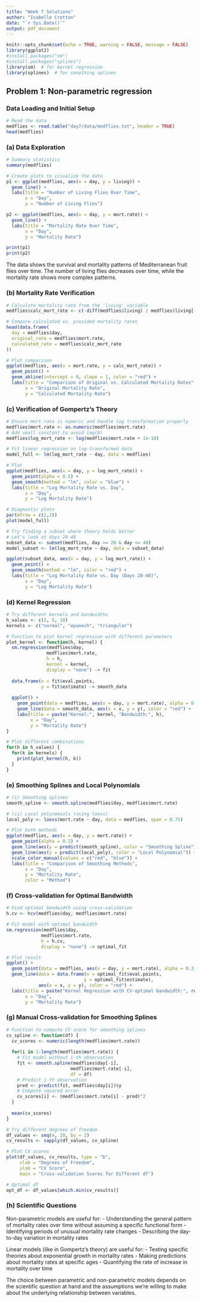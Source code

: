 ```yaml
---
title: "Week 7 Solutions"
author: "Isabelle Cretton"
date: "`r Sys.Date()`"
output: pdf_document
---
```


```r
knitr::opts_chunk$set(echo = TRUE, warning = FALSE, message = FALSE)
library(ggplot2)
#install.packages("sm")
#install.packages("splines")
library(sm)  # for kernel regression
library(splines)  # for smoothing splines
```

## Problem 1: Non-parametric regression

### Data Loading and Initial Setup

```r
# Read the data
medflies <- read.table("day7/data/medflies.txt", header = TRUE)
head(medflies)
```

### (a) Data Exploration

```r
# Summary statistics
summary(medflies)

# Create plots to visualize the data
p1 <- ggplot(medflies, aes(x = day, y = living)) +
  geom_line() +
  labs(title = "Number of Living Flies Over Time",
       x = "Day",
       y = "Number of Living Flies")

p2 <- ggplot(medflies, aes(x = day, y = mort.rate)) +
  geom_line() +
  labs(title = "Mortality Rate Over Time",
       x = "Day",
       y = "Mortality Rate")

print(p1)
print(p2)
```

The data shows the survival and mortality patterns of Mediterranean fruit flies over time. The number of living flies decreases over time, while the mortality rate shows more complex patterns.

### (b) Mortality Rate Verification

```r
# Calculate mortality rate from the 'living' variable
medflies$calc_mort_rate <- c(-diff(medflies$living) / medflies$living[-nrow(medflies)], NA)

# Compare calculated vs. provided mortality rates
head(data.frame(
  day = medflies$day,
  original_rate = medflies$mort.rate,
  calculated_rate = medflies$calc_mort_rate
))

# Plot comparison
ggplot(medflies, aes(x = mort.rate, y = calc_mort_rate)) +
  geom_point() +
  geom_abline(intercept = 0, slope = 1, color = "red") +
  labs(title = "Comparison of Original vs. Calculated Mortality Rates",
       x = "Original Mortality Rate",
       y = "Calculated Mortality Rate")
```

### (c) Verification of Gompertz's Theory

```r
# Ensure mort.rate is numeric and handle log transformation properly
medflies$mort.rate <- as.numeric(medflies$mort.rate)
# Add small constant to avoid log(0)
medflies$log_mort_rate <- log(medflies$mort.rate + 1e-10)

# Fit linear regression on log-transformed data
model_full <- lm(log_mort_rate ~ day, data = medflies)

# Plot
ggplot(medflies, aes(x = day, y = log_mort_rate)) +
  geom_point(alpha = 0.5) +
  geom_smooth(method = "lm", color = "blue") +
  labs(title = "Log Mortality Rate vs. Day",
       x = "Day",
       y = "Log Mortality Rate")

# Diagnostic plots
par(mfrow = c(2,2))
plot(model_full)

# Try finding a subset where theory holds better
# Let's look at days 20-40
subset_data <- subset(medflies, day >= 20 & day <= 40)
model_subset <- lm(log_mort_rate ~ day, data = subset_data)

ggplot(subset_data, aes(x = day, y = log_mort_rate)) +
  geom_point() +
  geom_smooth(method = "lm", color = "red") +
  labs(title = "Log Mortality Rate vs. Day (Days 20-40)",
       x = "Day",
       y = "Log Mortality Rate")
```

### (d) Kernel Regression

```r
# Try different kernels and bandwidths
h_values <- c(2, 5, 10)
kernels <- c("normal", "epanech", "triangular")

# Function to plot kernel regression with different parameters
plot_kernel <- function(h, kernel) {
  sm.regression(medflies$day, 
               medflies$mort.rate,
               h = h,
               kernel = kernel,
               display = "none") -> fit
  
  data.frame(x = fit$eval.points,
             y = fit$estimate) -> smooth_data
  
  ggplot() +
    geom_point(data = medflies, aes(x = day, y = mort.rate), alpha = 0.3) +
    geom_line(data = smooth_data, aes(x = x, y = y), color = "red") +
    labs(title = paste("Kernel:", kernel, "Bandwidth:", h),
         x = "Day",
         y = "Mortality Rate")
}

# Plot different combinations
for(h in h_values) {
  for(k in kernels) {
    print(plot_kernel(h, k))
  }
}
```

### (e) Smoothing Splines and Local Polynomials

```r
# (i) Smoothing splines
smooth_spline <- smooth.spline(medflies$day, medflies$mort.rate)

# (ii) Local polynomials (using loess)
local_poly <- loess(mort.rate ~ day, data = medflies, span = 0.75)

# Plot both methods
ggplot(medflies, aes(x = day, y = mort.rate)) +
  geom_point(alpha = 0.3) +
  geom_line(aes(y = predict(smooth_spline), color = "Smoothing Spline")) +
  geom_line(aes(y = predict(local_poly), color = "Local Polynomial")) +
  scale_color_manual(values = c("red", "blue")) +
  labs(title = "Comparison of Smoothing Methods",
       x = "Day",
       y = "Mortality Rate",
       color = "Method")
```

### (f) Cross-validation for Optimal Bandwidth

```r
# Find optimal bandwidth using cross-validation
h.cv <- hcv(medflies$day, medflies$mort.rate)

# Fit model with optimal bandwidth
sm.regression(medflies$day, 
             medflies$mort.rate,
             h = h.cv,
             display = "none") -> optimal_fit

# Plot result
ggplot() +
  geom_point(data = medflies, aes(x = day, y = mort.rate), alpha = 0.3) +
  geom_line(data = data.frame(x = optimal_fit$eval.points,
                             y = optimal_fit$estimate),
            aes(x = x, y = y), color = "red") +
  labs(title = paste("Kernel Regression with CV-optimal bandwidth:", round(h.cv, 2)),
       x = "Day",
       y = "Mortality Rate")
```

### (g) Manual Cross-validation for Smoothing Splines

```r
# Function to compute CV score for smoothing splines
cv_spline <- function(df) {
  cv_scores <- numeric(length(medflies$mort.rate))
  
  for(i in 1:length(medflies$mort.rate)) {
    # Fit model without i-th observation
    fit <- smooth.spline(medflies$day[-i], 
                        medflies$mort.rate[-i], 
                        df = df)
    # Predict i-th observation
    pred <- predict(fit, medflies$day[i])$y
    # Compute squared error
    cv_scores[i] <- (medflies$mort.rate[i] - pred)^2
  }
  
  mean(cv_scores)
}

# Try different degrees of freedom
df_values <- seq(4, 20, by = 2)
cv_results <- sapply(df_values, cv_spline)

# Plot CV scores
plot(df_values, cv_results, type = "b",
     xlab = "Degrees of Freedom",
     ylab = "CV Score",
     main = "Cross-validation Scores for Different df")

# Optimal df
opt_df <- df_values[which.min(cv_results)]
```

### (h) Scientific Questions

Non-parametric models are useful for:
- Understanding the general pattern of mortality rates over time without assuming a specific functional form
- Identifying periods of unusual mortality rate changes
- Describing the day-to-day variation in mortality rates

Linear models (like in Gompertz's theory) are useful for:
- Testing specific theories about exponential growth in mortality rates
- Making predictions about mortality rates at specific ages
- Quantifying the rate of increase in mortality over time

The choice between parametric and non-parametric models depends on the scientific question at hand and the assumptions we're willing to make about the underlying relationship between variables.
